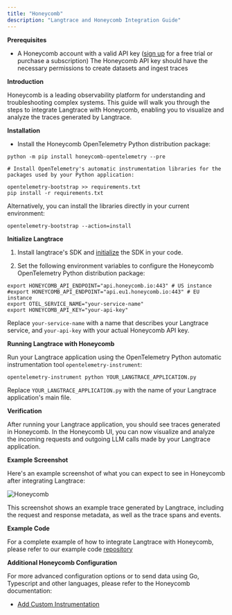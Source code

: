 ```yaml
---
title: "Honeycomb"
description: "Langtrace and Honeycomb Integration Guide"
---
```


**Prerequisites**

- A Honeycomb account with a valid API key ([sign up](https://www.honeycomb.io/) for a free trial or purchase a subscription)
<Note>The Honeycomb API key should have the necessary permissions to create datasets and ingest traces </Note>

**Introduction**

Honeycomb is a leading observability platform for understanding and troubleshooting complex systems. This guide will walk you through the steps to integrate Langtrace with Honeycomb, enabling you to visualize and analyze the traces generated by Langtrace.

**Installation**

- Install the Honeycomb OpenTelemetry Python distribution package:

<CodeGroup>

```shell Shell
python -m pip install honeycomb-opentelemetry --pre

# Install OpenTelemetry's automatic instrumentation libraries for the packages used by your Python application:

opentelemetry-bootstrap >> requirements.txt
pip install -r requirements.txt

```
</CodeGroup>



Alternatively, you can install the libraries directly in your current environment:

```shell Shell
opentelemetry-bootstrap --action=install 
```

**Initialize Langtrace**

1. Install langtrace's SDK and [initialize](/quickstart) the SDK in your code.

2. Set the following environment variables to configure the Honeycomb OpenTelemetry Python distribution package:


```shell Shell
export HONEYCOMB_API_ENDPOINT="api.honeycomb.io:443" # US instance
#export HONEYCOMB_API_ENDPOINT="api.eu1.honeycomb.io:443" # EU instance
export OTEL_SERVICE_NAME="your-service-name"
export HONEYCOMB_API_KEY="your-api-key"
```

Replace `your-service-name` with a name that describes your Langtrace service, and `your-api-key` with your actual Honeycomb API key.

**Running Langtrace with Honeycomb**

Run your Langtrace application using the OpenTelemetry Python automatic instrumentation tool `opentelemetry-instrument`:

```shell Shell
opentelemetry-instrument python YOUR_LANGTRACE_APPLICATION.py
```

Replace `YOUR_LANGTRACE_APPLICATION.py` with the name of your Langtrace application's main file.

**Verification**

After running your Langtrace application, you should see traces generated in Honeycomb. In the Honeycomb UI, you can now visualize and analyze the incoming requests and outgoing LLM calls made by your Langtrace application.

**Example Screenshot**

Here's an example screenshot of what you can expect to see in Honeycomb after integrating Langtrace:

![Honeycomb](/images/honeycomb.png)

This screenshot shows an example trace generated by Langtrace, including the request and response metadata, as well as the trace spans and events.


**Example Code**

For a complete example of how to integrate Langtrace with Honeycomb, please refer to our example code [repository](https://github.com/Scale3-Labs/langtrace-docs/blob/main/langtrace-examples/llamaindex_essay/starter.py.ipynb)


**Additional Honeycomb Configuration**

For more advanced configuration options or to send data using Go, Typescript and other languages, please refer to the Honeycomb documentation:

- [Add Custom Instrumentation](https://docs.honeycomb.io/send-data/python/honeycomb-distribution/#add-custom-instrumentation)